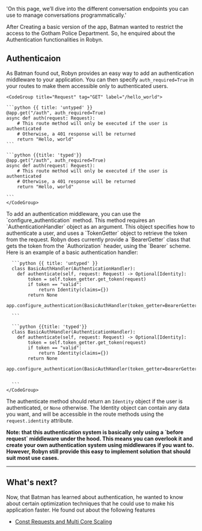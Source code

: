
  'On this page, we’ll dive into the different conversation endpoints you can use to manage conversations programmatically.'

After Creating a basic version of the app, Batman wanted to restrict the access to the Gotham Police Department. So, he enquired about the Authentication functionalities in Robyn.


## Authenticaion


As Batman found out, Robyn provides an easy way to add an authentication middleware to your application. You can then specify `auth_required=True` in your routes to make them accessible only to authenticated users.



<Row>
<Col>
</Col>
  <Col sticky>

    <CodeGroup title="Request" tag="GET" label="/hello_world">

    ```python {{ title: 'untyped' }}
    @app.get("/auth", auth_required=True)
    async def auth(request: Request):
        # This route method will only be executed if the user is authenticated
        # Otherwise, a 401 response will be returned
        return "Hello, world"
    ```

    ```python {{title: 'typed'}}
    @app.get("/auth", auth_required=True)
    async def auth(request: Request):
        # This route method will only be executed if the user is authenticated
        # Otherwise, a 401 response will be returned
        return "Hello, world"

    ```
    </CodeGroup>
  </Col>
</Row>
<Row>

  <Col>
  To add an authentication middleware, you can use the `configure_authentication` method. This method requires an `AuthenticationHandler` object as an argument. This object specifies how to authenticate a user, and uses a `TokenGetter` object to retrieve the token from the request. Robyn does currently provide a `BearerGetter` class that gets the token from the `Authorization` header, using the `Bearer` scheme. Here is an example of a basic authentication handler:


  </Col>
  <Col sticky>
    <CodeGroup title="Request" tag="GET" label="/hello_world">

      ```python {{ title: 'untyped' }}
      class BasicAuthHandler(AuthenticationHandler):
        def authenticate(self, request: Request) -> Optional[Identity]:
            token = self.token_getter.get_token(request)
            if token == "valid":
                return Identity(claims={})
            return None

    app.configure_authentication(BasicAuthHandler(token_getter=BearerGetter()))

      ```

      ```python {{title: 'typed'}}
      class BasicAuthHandler(AuthenticationHandler):
        def authenticate(self, request: Request) -> Optional[Identity]:
            token = self.token_getter.get_token(request)
            if token == "valid":
                return Identity(claims={})
            return None

    app.configure_authentication(BasicAuthHandler(token_getter=BearerGetter()))


      ```
    </CodeGroup>
  </Col>

The authenticate method should return an `Identity` object if the user is authenticated, or `None` otherwise. The Identity object can contain any data you want, and will be accessible in the route methods using the `request.identity` attribute.

<b>
  Note: that this authentication system is basically only using a `before request` middleware under the hood. This means you can overlook it and create your own authentication system using middlewares if you want to. However, Robyn still provide this easy to implement solution that should suit most use cases.
</b>


</Row>

--- 

## What's next?

Now, that Batman has learned about authentication, he wanted to know about certain optimization techniques that he could use to make his application faster. He found out about the following features

- [Const Requests and Multi Core Scaling](/documentation/api_reference/const_requests)



